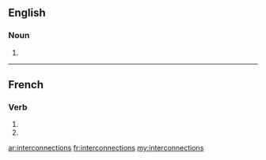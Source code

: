 ==English==

===Noun===
{{head|en|noun plural form}}

# {{plural of|interconnection|lang=en}}

----

==French==

===Verb===
{{fr-verb-form}}

# {{inflection of|interconnecter||1|p|impf|indc|lang=fr}}
# {{inflection of|interconnecter||1|p|pres|subj|lang=fr}}

[[ar:interconnections]]
[[fr:interconnections]]
[[my:interconnections]]